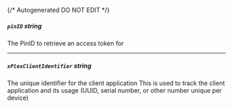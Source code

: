 {/* Autogenerated DO NOT EDIT  */}
##### `pinID` _string_
The PinID to retrieve an access token for

---
##### `xPlexClientIdentifier` _string_
The unique identifier for the client application
This is used to track the client application and its usage
(UUID, serial number, or other number unique per device)



